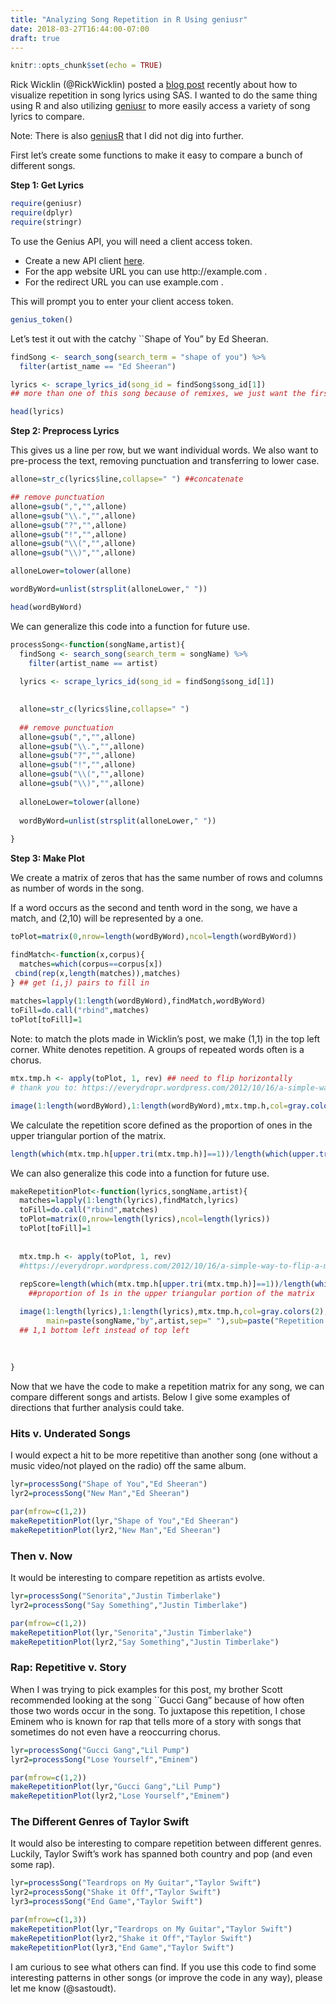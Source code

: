 ```yaml
---
title: "Analyzing Song Repetition in R Using geniusr"
date: 2018-03-27T16:44:00-07:00
draft: true
---
```


```r
knitr::opts_chunk$set(echo = TRUE)
```

Rick Wicklin (@RickWicklin) posted a [blog post](https://blogs.sas.com/content/iml/2018/03/14/visualize-repetition-lyrics.html) recently about how to visualize repetition in song lyrics using SAS. I wanted to do the same thing using R and also utilizing [geniusr](https://github.com/ewenme/geniusr) to more easily access a variety of song lyrics to compare.

Note: There is also [geniusR](https://github.com/JosiahParry/geniusR) that I did not dig into further. 

First let's create some functions to make it easy to compare a bunch of different songs.

**Step 1: Get Lyrics**

```r
require(geniusr)
require(dplyr)
require(stringr)
```

To use the Genius API, you will need a client access token.

- Create a new API client [here](https://genius.com/api-clients/new).
- For the app website URL you can use http://example.com .
- For the redirect URL you can use example.com .


This will prompt you to enter your client access token. 

```r
genius_token()
```

Let's test it out with the catchy ``Shape of You" by Ed Sheeran.

```r
findSong <- search_song(search_term = "shape of you") %>%
  filter(artist_name == "Ed Sheeran")

lyrics <- scrape_lyrics_id(song_id = findSong$song_id[1]) 
## more than one of this song because of remixes, we just want the first one

head(lyrics)
```

**Step 2: Preprocess Lyrics**

This gives us a line per row, but we want individual words. We also want to pre-process the text, removing punctuation and transferring to lower case.

```r
allone=str_c(lyrics$line,collapse=" ") ##concatenate

## remove punctuation
allone=gsub(",","",allone)
allone=gsub("\\.","",allone)
allone=gsub("?","",allone)
allone=gsub("!","",allone)
allone=gsub("\\(","",allone)
allone=gsub("\\)","",allone)

alloneLower=tolower(allone)

wordByWord=unlist(strsplit(alloneLower," "))

head(wordByWord)
```

We can generalize this code into a function for future use.

```r
processSong<-function(songName,artist){
  findSong <- search_song(search_term = songName) %>%
    filter(artist_name == artist)
  
  lyrics <- scrape_lyrics_id(song_id = findSong$song_id[1])
  

  allone=str_c(lyrics$line,collapse=" ")
  
  ## remove punctuation
  allone=gsub(",","",allone)
  allone=gsub("\\.","",allone)
  allone=gsub("?","",allone)
  allone=gsub("!","",allone)
  allone=gsub("\\(","",allone)
  allone=gsub("\\)","",allone)
  
  alloneLower=tolower(allone)
  
  wordByWord=unlist(strsplit(alloneLower," "))
  
}
```

**Step 3: Make Plot**

We create a matrix of zeros that has the same number of rows and columns as number of words in the song.

If a word occurs as the second and tenth word in the song, we have a match, and (2,10) will be represented by a one.

```r
toPlot=matrix(0,nrow=length(wordByWord),ncol=length(wordByWord))

findMatch<-function(x,corpus){
  matches=which(corpus==corpus[x])
 cbind(rep(x,length(matches)),matches)
} ## get (i,j) pairs to fill in
  
matches=lapply(1:length(wordByWord),findMatch,wordByWord)
toFill=do.call("rbind",matches)
toPlot[toFill]=1
```

Note: to match the plots made in Wicklin's post, we make (1,1) in the top left corner. White denotes repetition. A groups of repeated words often is a chorus.

```r
mtx.tmp.h <- apply(toPlot, 1, rev) ## need to flip horizontally
# thank you to: https://everydropr.wordpress.com/2012/10/16/a-simple-way-to-flip-a-matrix-or-an-array/

image(1:length(wordByWord),1:length(wordByWord),mtx.tmp.h,col=gray.colors(2),xaxt="n",yaxt="n",xlab="",ylab="") ## 1,1 bottom left instead of top left
```

We calculate the repetition score defined as the proportion of ones in the upper triangular portion of the matrix.

```r
length(which(mtx.tmp.h[upper.tri(mtx.tmp.h)]==1))/length(which(upper.tri(mtx.tmp.h)))
```

We can also generalize this code into a function for future use.

```r
makeRepetitionPlot<-function(lyrics,songName,artist){
  matches=lapply(1:length(lyrics),findMatch,lyrics)
  toFill=do.call("rbind",matches)
  toPlot=matrix(0,nrow=length(lyrics),ncol=length(lyrics))
  toPlot[toFill]=1
  
  
  mtx.tmp.h <- apply(toPlot, 1, rev)
  #https://everydropr.wordpress.com/2012/10/16/a-simple-way-to-flip-a-matrix-or-an-array/
  
  repScore=length(which(mtx.tmp.h[upper.tri(mtx.tmp.h)]==1))/length(which(upper.tri(mtx.tmp.h)))
    ##proportion of 1s in the upper triangular portion of the matrix

  image(1:length(lyrics),1:length(lyrics),mtx.tmp.h,col=gray.colors(2),xaxt="n",yaxt="n",xlab="",ylab="",
        main=paste(songName,"by",artist,sep=" "),sub=paste("Repetition Score =",round(repScore,2),sep=" ")) 
  ## 1,1 bottom left instead of top left
  
  
  
}
```

Now that we have the code to make a repetition matrix for any song, we can compare different songs and artists. Below I give some examples of directions that further analysis could take. 

### Hits v. Underated Songs

I would expect a hit to be more repetitive than another song (one without a music video/not played on the radio) off the same album. 

```r
lyr=processSong("Shape of You","Ed Sheeran")
lyr2=processSong("New Man","Ed Sheeran")

par(mfrow=c(1,2))
makeRepetitionPlot(lyr,"Shape of You","Ed Sheeran")
makeRepetitionPlot(lyr2,"New Man","Ed Sheeran")

```

### Then v. Now

It would be interesting to compare repetition as artists evolve.

```r
lyr=processSong("Senorita","Justin Timberlake")
lyr2=processSong("Say Something","Justin Timberlake")

par(mfrow=c(1,2))
makeRepetitionPlot(lyr,"Senorita","Justin Timberlake")
makeRepetitionPlot(lyr2,"Say Something","Justin Timberlake")
```

### Rap: Repetitive v. Story

When I was trying to pick examples for this post, my brother Scott recommended looking at the song ``Gucci Gang" because of how often those two words occur in the song. To juxtapose this repetition, I chose Eminem who is known for rap that tells more of a story with songs that sometimes do not even have a reoccurring chorus.

```r
lyr=processSong("Gucci Gang","Lil Pump")
lyr2=processSong("Lose Yourself","Eminem")

par(mfrow=c(1,2))
makeRepetitionPlot(lyr,"Gucci Gang","Lil Pump")
makeRepetitionPlot(lyr2,"Lose Yourself","Eminem")
```


### The Different Genres of Taylor Swift

It would also be interesting to compare repetition between different genres. Luckily, Taylor Swift's work has spanned both country and pop (and even some rap).

```r
lyr=processSong("Teardrops on My Guitar","Taylor Swift")
lyr2=processSong("Shake it Off","Taylor Swift")
lyr3=processSong("End Game","Taylor Swift")

par(mfrow=c(1,3))
makeRepetitionPlot(lyr,"Teardrops on My Guitar","Taylor Swift")
makeRepetitionPlot(lyr2,"Shake it Off","Taylor Swift")
makeRepetitionPlot(lyr3,"End Game","Taylor Swift")
```


I am curious to see what others can find. If you use this code to find some interesting patterns in other songs (or improve the code in any way), please let me know (@sastoudt).

